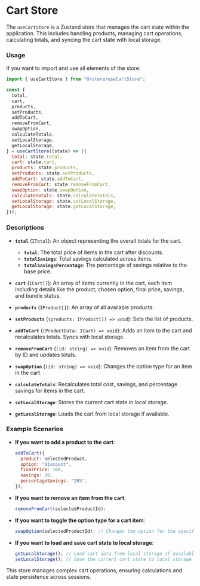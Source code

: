 
<Meta title="Product List POC/Stores/Cart Store" />

# Cart Store

The `useCartStore` is a Zustand store that manages the cart state within the application. This includes handling products, managing cart operations, calculating totals, and syncing the cart state with local storage.

### Usage

If you want to import and use all elements of the store:

```js
import { useCartStore } from "@/store/useCartStore";

const {
  total,
  cart,
  products,
  setProducts,
  addToCart,
  removeFromCart,
  swapOption,
  calculateTotals,
  setLocalStorage,
  getLocalStorage,
} = useCartStore((state) => ({
  total: state.total,
  cart: state.cart,
  products: state.products,
  setProducts: state.setProducts,
  addToCart: state.addToCart,
  removeFromCart: state.removeFromCart,
  swapOption: state.swapOption,
  calculateTotals: state.calculateTotals,
  setLocalStorage: state.setLocalStorage,
  getLocalStorage: state.getLocalStorage,
}));
```

### Descriptions

- **`total`** (`ITotal`): An object representing the overall totals for the cart.
  - **`total`**: The total price of items in the cart after discounts.
  - **`totalSavings`**: Total savings calculated across items.
  - **`totalSavingsPercentage`**: The percentage of savings relative to the base price.
- **`cart`** (`ICart[]`): An array of items currently in the cart, each item including details like the product, chosen option, final price, savings, and bundle status.

- **`products`** (`IProduct[]`): An array of all available products.

- **`setProducts`** (`(products: IProduct[]) => void`): Sets the list of products.

- **`addToCart`** (`(ProductData: ICart) => void`): Adds an item to the cart and recalculates totals. Syncs with local storage.

- **`removeFromCart`** (`(id: string) => void`): Removes an item from the cart by ID and updates totals.

- **`swapOption`** (`(id: string) => void`): Changes the option type for an item in the cart.

- **`calculateTotals`**: Recalculates total cost, savings, and percentage savings for items in the cart.

- **`setLocalStorage`**: Stores the current cart state in local storage.

- **`getLocalStorage`**: Loads the cart from local storage if available.

### Example Scenarios

- **If you want to add a product to the cart**:

  ```js
  addToCart({
    product: selectedProduct,
    option: "discount",
    finalPrice: 100,
    savings: 20,
    percentageSavings: "20%",
  });
  ```

- **If you want to remove an item from the cart**:

  ```js
  removeFromCart(selectedProductId);
  ```

- **If you want to toggle the option type for a cart item**:

  ```js
  swapOption(selectedProductId); // Changes the option for the specified product
  ```

- **If you want to load and save cart state to local storage**:

  ```js
  getLocalStorage(); // Load cart data from local storage if available
  setLocalStorage(); // Save the current cart state to local storage
  ```

This store manages complex cart operations, ensuring calculations and state persistence across sessions.
